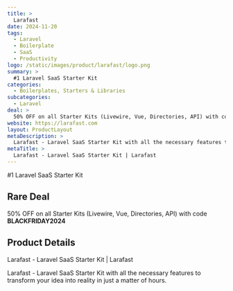 ```yaml
---
title: >
  Larafast
date: 2024-11-20
tags:
  - Laravel
  - Boilerplate
  - SaaS
  - Productivity
logo: /static/images/product/larafast/logo.png
summary: >
  #1 Laravel SaaS Starter Kit
categories:
  - Boilerplates, Starters & Libraries
subcategories:
  - Laravel
deal: >
  50% OFF on all Starter Kits (Livewire, Vue, Directories, API) with code **BLACKFRIDAY2024**
website: https://larafast.com
layout: ProductLayout
metaDescription: >
  Larafast - Laravel SaaS Starter Kit with all the necessary features to transform your idea into reality in just a matter of hours.
metaTitle: >
  Larafast - Laravel SaaS Starter Kit | Larafast
---
```

#1 Laravel SaaS Starter Kit

## Rare Deal

50% OFF on all Starter Kits (Livewire, Vue, Directories, API) with code **BLACKFRIDAY2024**

## Product Details
Larafast - Laravel SaaS Starter Kit | Larafast

Larafast - Laravel SaaS Starter Kit with all the necessary features to transform your idea into reality in just a matter of hours.

